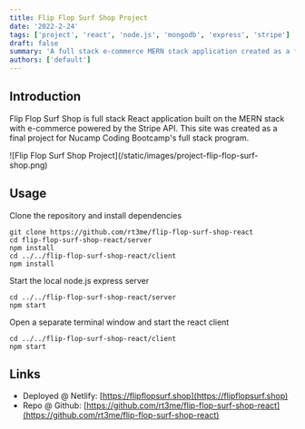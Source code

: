 ```yaml
---
title: Flip Flop Surf Shop Project
date: '2022-2-24'
tags: ['project', 'react', 'node.js', 'mongodb', 'express', 'stripe']
draft: false
summary: 'A full stack e-commerce MERN stack application created as a final project for Nucamp Coding Bootcamp full stack program.'
authors: ['default']
---
```


## Introduction

Flip Flop Surf Shop is full stack React application built on the MERN stack with e-commerce powered
by the Stripe API. This site was created as a final project for Nucamp Coding Bootcamp's full
stack program.

<p>![Flip Flop Surf Shop Project](/static/images/project-flip-flop-surf-shop.png)</p>

## Usage

Clone the repository and install dependencies

```
git clone https://github.com/rt3me/flip-flop-surf-shop-react
cd flip-flop-surf-shop-react/server
npm install
cd ../../flip-flop-surf-shop-react/client
npm install
```

Start the local node.js express server

```
cd ../../flip-flop-surf-shop-react/server
npm start
```

Open a separate terminal window and start the react client

```
cd ../../flip-flop-surf-shop-react/client
npm start
```

## Links

- Deployed @ Netlify: [https://flipflopsurf.shop](https://flipflopsurf.shop)
- Repo @ Github: [https://github.com/rt3me/flip-flop-surf-shop-react](https://github.com/rt3me/flip-flop-surf-shop-react)
